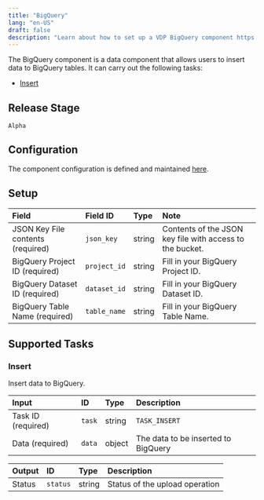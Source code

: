 ```yaml
---
title: "BigQuery"
lang: "en-US"
draft: false
description: "Learn about how to set up a VDP BigQuery component https://github.com/instill-ai/instill-core"
---
```


The BigQuery component is a data component that allows users to insert data to BigQuery tables.
It can carry out the following tasks:

- [Insert](#insert)

## Release Stage

`Alpha`

## Configuration

The component configuration is defined and maintained [here](https://github.com/instill-ai/component/blob/main/data/bigquery/v0/config/definition.json).

## Setup

| Field | Field ID | Type | Note |
| :--- | :--- | :--- | :--- |
| JSON Key File contents (required) | `json_key` | string | Contents of the JSON key file with access to the bucket. |
| BigQuery Project ID (required) | `project_id` | string | Fill in your BigQuery Project ID. |
| BigQuery Dataset ID (required) | `dataset_id` | string | Fill in your BigQuery Dataset ID. |
| BigQuery Table Name (required) | `table_name` | string | Fill in your BigQuery Table Name. |

## Supported Tasks

### Insert

Insert data to BigQuery.

| Input | ID | Type | Description |
| :--- | :--- | :--- | :--- |
| Task ID (required) | `task` | string | `TASK_INSERT` |
| Data (required) | `data` | object | The data to be inserted to BigQuery |

| Output | ID | Type | Description |
| :--- | :--- | :--- | :--- |
| Status | `status` | string | Status of the upload operation |
